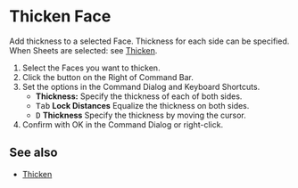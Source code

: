
# Thicken Face

<Reference shortcut="" command="Thicken Face" button="Right of Command Bar" />

Add thickness to a selected Face. Thickness for each side can be specified.<br />
When Sheets are selected: see [Thicken](./thicken).

1. Select the Faces you want to thicken.
2. Click the button <ButtonIcon type="button-thicken" /> on the Right of Command Bar.
3. Set the options in the Command Dialog and Keyboard Shortcuts.
    - **Thickness:** Specify the thickness of each of both sides.
    - <kbd>Tab</kbd> **Lock Distances** Equalize the thickness on both sides.
    - <kbd>D</kbd> **Thickness** Specify the thickness by moving the cursor.
4. Confirm with OK in the Command Dialog or right-click.

## See also
- [Thicken](./thicken)

















